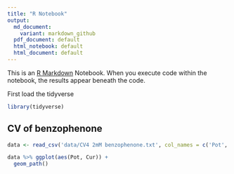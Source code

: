 ```yaml
---
title: "R Notebook"
output:  
  md_document:
    variant: markdown_github
  pdf_document: default
  html_notebook: default
  html_document: default
---
```


This is an [R Markdown](http://rmarkdown.rstudio.com) Notebook. When you execute code within the notebook, the results appear beneath the code. 

First load the tidyverse

```r
library(tidyverse)
```



## CV of benzophenone
```r
data <- read_csv('data/CV4 2mM benzophenone.txt', col_names = c('Pot', 'Cur'), skip = 30)
```


```r
data %>% ggplot(aes(Pot, Cur)) +
  geom_path()
```

